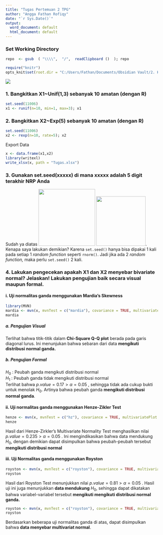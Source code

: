 ---
title: "Tugas Pertemuan 2 TPG"
author: "Angga Fathan Rofiqy"
date: "`r Sys.Date()`"
output:
  word_document: default
  html_document: default
---

### Set Working Directory

```{r}
repo  <- gsub  ( "\\\\",  "/",  readClipboard ()  ); repo
```

```{r setup, include=FALSE, echo=FALSE}
require("knitr")
opts_knit$set(root.dir = "C:/Users/Fathan/Documents/Obsidian Vault/2. Kuliah/Smt 5/4. Teknik Peubah Ganda/02")
```

![](images/Screenshot%202023-08-23%20233143.png)

### 1. Bangkitkan X1\~Unif(1,3) sebanyak 10 amatan (dengan R)

```{r}
set.seed(11006)
x1 <- runif(n=10, min=1, max=3); x1
```

### 2. Bangkitkan X2\~Exp(5) sebanyak 10 amatan (dengan R)

```{r}
set.seed(11006)
x2 <- rexp(n=10, rate=5); x2
```

Export Data

```{r}
x <- data.frame(x1,x2)
library(writexl)
write_xlsx(x, path = "Tugas.xlsx")
```

### 3. Gunakan set.seed(xxxxx) di mana xxxxx adalah 5 digit terakhir NRP Anda

Sudah ya diatas ![](images/Screenshot%202023-08-24%20060550.png){width="187"} ![](images/Screenshot%202023-08-24%20060633.png){width="163"}. Kenapa saya lakukan demikian? Karena $\texttt{set.seed()}$ hanya bisa dipakai 1 kali pada setiap 1 *random function* seperti $\texttt{rnorm()}$. Jadi jika ada 2 *random function,* maka perlu $\texttt{set.seed()}$ 2 kali.

### 4. Lakukan pengecekan apakah X1 dan X2 menyebar bivariate normal? Jelaskan! Lakukan pengujian baik secara visual maupun formal.

#### i. Uji normalitas ganda menggunakan Mardia's Skewness

```{r}
library(MVN)
mardia <- mvn(x, mvnTest = c("mardia"), covariance = TRUE, multivariatePlot = "qq")
mardia
```

##### a. Pengujian Visual

Terlihat bahwa titik-titik dalam **Chi-Square Q-Q plot** berada pada garis diagonal lurus. Ini menunjukan bahwa sebaran dari data **mengikuti distribusi normal ganda.**

##### b. Pengujian Formal

$H_0$ : Peubah ganda mengikuti distribusi normal\
$H_1$ : Peubah ganda tidak mengikuti distribusi normal\
Terlihat bahwa $p.value = 0.17 > α = 0.05$ , sehingga tidak ada cukup bukti untuk menolak $H_0$. Artinya bahwa peubah ganda **mengikuti distribusi normal ganda**.

#### ii. Uji normalitas ganda menggunakan Henze-Zikler Test

```{r}
henze <- mvn(x, mvnTest = c("hz"), covariance = TRUE, multivariatePlot = "none")
henze
```

Hasil dari Henze-Zirkler's Multivariate Normality Test menghasilkan nilai $p.value = 0.235 > α = 0.05$ . Ini mengindikasikan bahwa data mendukung $H_0$, dengan demikian dapat disimpulkan bahwa peubah-peubah tersebut **mengikuti distribusi normal**

#### iii. Uji Normalitas ganda menggunakan Royston

```{r}
royston <- mvn(x, mvnTest = c("royston"), covariance = TRUE, multivariatePlot = "persp")
royston
```

Hasil dari Royston Test menunjukkan nilai $p.value = 0.81 > α = 0.05$ . Hasil uji ini juga menunjukkan **data mendukung** $H_0$, sehingga dapat dikatakan bahwa variabel-variabel tersebut **mengikuti mengikuti distribusi normal ganda.**

```{r}
royston <- mvn(x, mvnTest = c("royston"), covariance = TRUE, multivariatePlot = "contour")
royston
```

Berdasarkan beberapa uji normalitas ganda di atas, dapat disimpulkan bahwa **data menyebar multivariat normal**.
